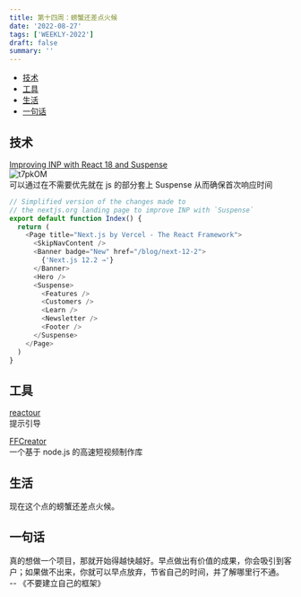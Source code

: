 ```yaml
---
title: 第十四周：螃蟹还差点火候
date: '2022-08-27'
tags: ['WEEKLY-2022']
draft: false
summary: ''
---
```


- [技术](#技术)
- [工具](#工具)
- [生活](#生活)
- [一句话](#一句话)

## 技术

[Improving INP with React 18 and Suspense](https://vercel.com/blog/improving-interaction-to-next-paint-with-react-18-and-suspense)  
![t7pkOM](https://cdn.jsdelivr.net/gh/klaaay/pbed@main/uPic/t7pkOM.jpg)  
可以通过在不需要优先就在 js 的部分套上 Suspense 从而确保首次响应时间

```ts
// Simplified version of the changes made to
// the nextjs.org landing page to improve INP with `Suspense`
export default function Index() {
  return (
    <Page title="Next.js by Vercel - The React Framework">
      <SkipNavContent />
      <Banner badge="New" href="/blog/next-12-2">
        {'Next.js 12.2 →'}
      </Banner>
      <Hero />
      <Suspense>
        <Features />
        <Customers />
        <Learn />
        <Newsletter />
        <Footer />
      </Suspense>
    </Page>
  )
}
```

## 工具

[reactour](https://github.com/elrumordelaluz/reactour)  
提示引导

[FFCreator](https://github.com/miravideo/FFCreator)  
一个基于 node.js 的高速短视频制作库

## 生活

现在这个点的螃蟹还差点火候。

## 一句话

真的想做一个项目，那就开始得越快越好。早点做出有价值的成果，你会吸引到客户；如果做不出来，你就可以早点放弃，节省自己的时间，并了解哪里行不通。  
-- 《不要建立自己的框架》
